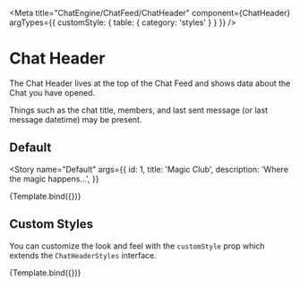 

<Meta 
  title="ChatEngine/ChatFeed/ChatHeader" 
  component={ChatHeader} 
  argTypes={{
    customStyle: {
      table: {
        category: 'styles'
      }
    }
  }}
/>


# Chat Header

The Chat Header lives at the top of the Chat Feed and shows data about the Chat you have opened.

Things such as the chat title, members, and last sent message (or last message datetime) may be present.

## Default

<Story
  name="Default"
  args={{
    id: 1,
    title: 'Magic Club',
    description: 'Where the magic happens...',
  }}
>
  {Template.bind({})}
</Story>

<ArgsTable story="Default" />

## Custom Styles

You can customize the look and feel with the `customStyle` prop which extends the `ChatHeaderStyles` interface.

<Canvas>
  <Story
    name="Custom Styles"
    args={{
      id: 1,
      title: 'Magic Club',
      description: 'Where the magic happens...',
      customStyle: {
        chatHeader: { border: '3px solid red' },
        mobileOption: { border: '3px solid blue' },
        titleContainer: { border: '3px solid green' },
        titleText: { border: '3px solid yellow' },
        subtitleText: { border: '3px solid orange' },
      },
    }}
  >
    {Template.bind({})}
  </Story>
</Canvas>
